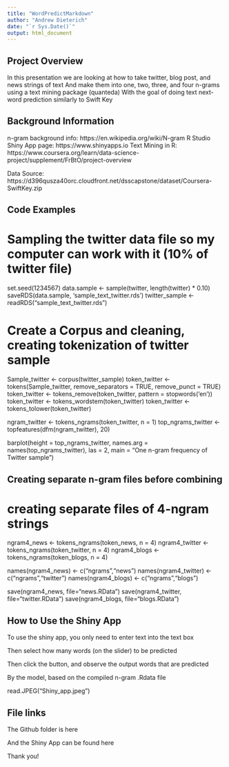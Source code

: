 ```yaml
---
title: "WordPredictMarkdown"
author: "Andrew Dieterich"
date: "`r Sys.Date()`"
output: html_document
---
```


## Project Overview

In this presentation we are looking at how to take twitter, blog post, and news strings of text
And make them into one, two, three, and four n-grams using a text mining package (quanteda)
With the goal of doing text next-word prediction similarly to Swift Key

## Background Information

n-gram background info: https://en.wikipedia.org/wiki/N-gram
R Studio Shiny App page: https://www.shinyapps.io
Text Mining in R: https://www.coursera.org/learn/data-science-project/supplement/FrBtO/project-overview

Data Source: https://d396qusza40orc.cloudfront.net/dsscapstone/dataset/Coursera-SwiftKey.zip

## Code Examples

# Sampling the twitter data file so my computer can work with it (10% of twitter file)
set.seed(1234567)
data.sample <- sample(twitter, length(twitter) * 0.10)
saveRDS(data.sample, 'sample_text_twitter.rds')
twitter_sample <- readRDS("sample_text_twitter.rds")

# Create a Corpus and cleaning, creating tokenization of twitter sample
Sample_twitter <- corpus(twitter_sample)
token_twitter <- tokens(Sample_twitter, remove_separators = TRUE, remove_punct = TRUE)
token_twitter <- tokens_remove(token_twitter, pattern = stopwords('en'))
token_twitter <- tokens_wordstem(token_twitter)
token_twitter <- tokens_tolower(token_twitter)

ngram_twitter <- tokens_ngrams(token_twitter, n = 1)
top_ngrams_twitter <- topfeatures(dfm(ngram_twitter), 20)

barplot(height = top_ngrams_twitter, names.arg = names(top_ngrams_twitter),
        las = 2, main = "One n-gram frequency of Twitter sample")

## Creating separate n-gram files before combining
# creating separate files of 4-ngram strings
ngram4_news <- tokens_ngrams(token_news, n = 4)
ngram4_twitter <- tokens_ngrams(token_twitter, n = 4)
ngram4_blogs <- tokens_ngrams(token_blogs, n = 4)

names(ngram4_news) <- c("ngrams","news")
names(ngram4_twitter) <- c("ngrams","twitter")
names(ngram4_blogs) <- c("ngrams","blogs")

save(ngram4_news, file="news.RData")
save(ngram4_twitter, file="twitter.RData")
save(ngram4_blogs, file="blogs.RData")

## How to Use the Shiny App
To use the shiny app, you only need to enter text into the text box

Then select how many words (on the slider) to be predicted

Then click the button, and observe the output words that are predicted

By the model, based on the compiled n-gram .Rdata file

read.JPEG("Shiny_app.jpeg")

## File links

The Github folder is here

And the Shiny App can be found here




Thank you!

##
